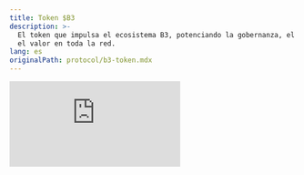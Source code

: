 ```yaml
---
title: Token $B3
description: >-
  El token que impulsa el ecosistema B3, potenciando la gobernanza, el staking y
  el valor en toda la red.
lang: es
originalPath: protocol/b3-token.mdx
---
```

<iframe className="aspect-video rounded-xl" src="https://customer-gg6qs7nm5ue94t64.cloudflarestream.com/f48e4a0798d4bd9ec81152bb21bca08b/iframe?muted=true&loop=true&autoplay=true&poster=https%3A%2F%2Fcustomer-gg6qs7nm5ue94t64.cloudflarestream.com%2Ff48e4a0798d4bd9ec81152bb21bca08b%2Fthumbnails%2Fthumbnail.jpg%3Ftime%3D%26height%3D600" title="Tokenomics de \$B3" frameBorder="0" allow="accelerometer; autoplay; clipboard-write; encrypted-media; gyroscope; picture-in-picture" allowFullScreen />

<CodeGroup>

```text Dirección del Contrato
0xB3B32F9f8827D4634fE7d973Fa1034Ec9fdDB3B3
```

</CodeGroup>

Copia esta dirección para agregar \$B3 a tu billetera o comerciar en DEXs.

## ¿Qué es \$B3?

**\$B3** es el token de utilidad que impulsa todo el ecosistema B3. Como el token fundamental para una red multichain de escalado horizontal, B3 habilita la gobernanza, el staking y el valor a través de appchains y aplicaciones construidas sobre B3.

<img
  src="/images/open-app-layer.png"
  alt="Token B3"
  height="400"
  className="rounded-xl"
  title=""
/>

## Un portafolio de diversión

B3 no es solo infraestructura blockchain. Estamos constantemente construyendo experiencias de consumo en cadena divertidas y con potencial de escala masiva - todo con el objetivo de crear valor para los poseedores de **\$B3.**

<iframe className="aspect-video rounded-xl mb-6" src="https://customer-gg6qs7nm5ue94t64.cloudflarestream.com/2102c81d7d96da927f71e023260175c9/iframe?muted=true&loop=true&autoplay=true&poster=https%3A%2F%2Fcustomer-gg6qs7nm5ue94t64.cloudflarestream.com%2F2102c81d7d96da927f71e023260175c9%2Fthumbnails%2Fthumbnail.jpg%3Ftime%3D%26height%3D600" title="Portafolio de \$B3" frameBorder="0" allow="accelerometer; autoplay; clipboard-write; encrypted-media; gyroscope; picture-in-picture" allowFullScreen />

<CardGroup cols={2}>
  <Card href="https://anyspend.b3.fun">
    <img
      src="/images/anyspend-logo-white.svg"
      className="w-full bg-black aspect-video object-contain rounded-2xl p-8 mb-4"
    />

    Pagos y rampa de acceso cross-chain.
  </Card>
  <Card href="/protocol/staking-b3">
    <img
      src="/images/b3-logo-blue-coin.avif"
      className="w-full bg-black aspect-video object-contain rounded-2xl p-8 mb-4"
    />

    Stake para ganar.
  </Card>
  <Card href="/basement/introduction">
    <img
      src="/images/basement-logo-purple.svg"
      className="w-full bg-black aspect-video object-contain rounded-2xl p-14 mb-4"
    />

    La plataforma de juegos onchain hiper-casuales.
  </Card>
  <Card href="/sdk/introduction">
    <img
      src="/images/cursor.png"
      className="w-full bg-black aspect-video object-contain rounded-2xl p-12 mb-4"
    />

    SDKs para bonding de tokens, apuestas y más.
  </Card>
</CardGroup>

### Dónde comprar tokens \$B3

<CardGroup cols={3}>
  <Card title="Coinbase" horizontal href="https://www.coinbase.com/price/b3-base">
    <img
      src="/images/coinbase-logo.svg"
      className="w-full bg-black aspect-video object-contain rounded-lg p-2 my-3"
    />

    Compra \$B3 en Coinbase
  </Card>
  <Card title="Bybit" horizontal href="https://www.bybit.com/en/trade/spot/B3/USDT">
    <img
      src="/images/bybit-logo.svg"
      className="w-full bg-black aspect-video object-contain rounded-lg p-2 my-3"
    />

    Comercia \$B3 en Bybit
  </Card>
  <Card title="Gate.io" horizontal href="https://www.gate.io/trade/B3_USDT">
    <img
      src="/images/gateio-logo.svg"
      className="w-full bg-black aspect-video object-contain rounded-lg p-2 my-3"
    />

    Compra \$B3 en Gate.io
  </Card>
  <Card title="KuCoin" horizontal href="https://trade.kucoin.com/B3-USDT?utm_source=community_partner_info">
    <img
      src="/images/kucoin-logo.avif"
      className="w-full bg-black aspect-video object-contain rounded-lg p-2 my-3"
    />

    Consigue \$B3 en KuCoin
  </Card>
  <Card title="MEXC" horizontal href="https://www.mexc.com/exchange/B3_USDT">
    <img
      src="/images/mexc-logo.svg"
      className="w-full bg-black aspect-video object-contain rounded-lg p-2 my-3"
    />

    Comercia \$B3 en MEXC
  </Card>
  <Card title="Aerodrome" horizontal href="https://aerodrome.finance/swap?from=eth&to=0xb3b32f9f8827d4634fe7d973fa1034ec9fddb3b3&chain0=8453&chain1=8453">
    <img
      src="/images/aerodrome-logo.svg"
      className="w-full bg-black aspect-video object-contain rounded-lg p-2 my-3"
    />

    Intercambia \$B3 en Aerodrome
  </Card>
  <Card title="AlienBase" horizontal href="https://app.alienbase.xyz/?outputCurrency=0xB3B32F9f8827D4634fE7d973Fa1034Ec9fddb3B3&chainId=8453">
    <img
      src="/images/alienbase-logo.svg"
      className="w-full bg-black aspect-video object-contain rounded-lg p-2 my-3"
    />

    Comercia \$B3 en AlienBase
  </Card>
</CardGroup>
